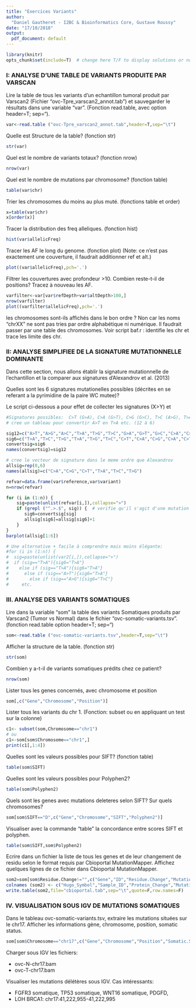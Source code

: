 ```yaml
---
title: "Exercices Variants"
author: 
  "Daniel Gautheret - I2BC & Bioinformatics Core, Gustave Roussy"
date: "17/10/2018"
output:
  pdf_document: default
---
```


```r
library(knitr)
opts_chunk$set(include=T)  # change here T/F to display solutions or not
```

### I: ANALYSE D'UNE TABLE DE VARIANTS PRODUITE PAR VARSCAN

Lire la table de tous les variants d'un echantillon tumoral produit par Varscan2 (Fichier "ovc-Tpre_varscan2_annot.tab") et sauvegarder le résultats dans une variable "var". (Fonction read.table, avec option header=T; sep="\t").

```r
var<-read.table ("ovc-Tpre_varscan2_annot.tab",header=T,sep="\t")
```

Quelle est Structure de la table? (fonction str)

```r
str(var)
```

Quel est le nombre de variants totaux? (fonction nrow)

```r
nrow(var)
```

Quel est le nombre de mutations par chromosome? (fonction table)

```r
table(var$chr)
```

Trier les chromosomes du moins au plus muté. (fonctions table et order)

```r
x=table(var$chr)
x[order(x)]
```

Tracer la distribution des freq alleliques. (fonction hist)

```r
hist(var$allelicFreq)
```

Tracer les AF le long du genome. (fonction plot)  (Note: ce n'est pas exactement une couverture, il faudrait additionner ref et alt.)

```r
plot((var$allelicFreq),pch='.')
```

Filtrer les couvertures avec profondeur >10. Combien reste-t-il de positions? Tracez à nouveau les AF. 

```r
varfilter<-var[var$refDepth+var$altDepth>100,]
nrow(varfilter)
plot((varfilter$allelicFreq),pch='.')
```

les chromosomes sont-ils affichés dans le bon ordre ? Non car les noms "chrXX" ne sont pas tries par ordre alphabétique ni numérique. Il faudrait passer par une table des chromosomes. Voir script baf.r : identifie les chr et trace les limite des chr.

### II: ANALYSE SIMPLIFIEE DE LA SIGNATURE MUTATIONNELLE DOMINANTE

Dans cette section, nous allons établir la signature mutationnelle de l'echantillon et la comparer aux signatures d'Alexandrov et al. (2013)

Quelles sont les 6 signatures mutationelles possibles (décrites en se referant a la pyrimidine de la paire WC mutee)? 

Le script ci-dessous a pour effet de collecter les signatures (X>Y) et 

```r
#Signatures possibles:  C>T (G>A), C>A (G>T), C>G (G>C), T>C (A>G), T>A (A>T), T>G (A>C)
# cree un tableau pour convertir A>T en T>A etc. (12 à 6)

sig12=c("A>T","A>G","A>C","T>A","T>G","T>C","G>A","G>T","G>C","C>A","C>T","C>G")
sig6=c("T>A","T>C","T>G","T>A","T>G","T>C","C>T","C>A","C>G","C>A","C>T","C>G")
convertsig=sig6
names(convertsig)=sig12

# cree le vecteur de signature dans le meme ordre que Alexandrov
allsig=rep(0,6)
names(allsig)=c("C>A","C>G","C>T","T>A","T>C","T>G")

refvar=data.frame(var$reference,var$variant)
n=nrow(refvar)

for (i in (1:n)) {
    sig=paste(unlist(refvar[i,]),collapse=">") 
    if (grepl ("^.>.$", sig)) {  # verifie qu'il s'agit d'une mutation "1>1"
       sig6=convertsig[sig]
       allsig[sig6]=allsig[sig6]+1
    }
}
barplot(allsig[1:6]) 

# Une alternative + facile à comprendre mais moins élégante:
#for (i in (1:n)) {
#  sig=paste(unlist(var2[i,]),collapse=">") 
#  if (sig=="T>A"){sig6="T>A"}
#    else if (sig=="T>A"){sig6="T>A"}
#      else if (sig=="A>T"){sig6="T>A"}
#        else if (sig=="A>G"){sig6="T>C"}
#     etc.  

```

### III. ANALYSE DES VARIANTS SOMATIQUES

Lire dans la variable "som" la table des variants Somatiques produits par Varscan2 (Tumor vs Normal) dans le fichier "ovc-somatic-variants.tsv". (fonction read.table option header=T; sep="\t")

```r
som<-read.table ("ovc-somatic-variants.tsv",header=T,sep="\t")
```

Afficher la structure de la table. (fonction str)

```r
str(som)
```

Combien y a-t-il de variants somatiques prédits chez ce patient?

```r
nrow(som)
```

Lister tous les genes concernés, avec chromosome et position

```r
som[,c("Gene","Chromosome","Position")]
```

Lister tous les variants du chr 1. (Fonction: subset ou en appliquant un test sur la colonne)

```r
c1<- subset(som,Chromosome=="chr1")
# ou
c1<-som[som$Chromosome=="chr1",]
print(c1[,1:4])
```

Quelles sont les valeurs possibles pour SIFT? (fonction table)

```r
table(som$SIFT)
```

Quelles sont les valeurs possibles pour Polyphen2?

```r
table(som$Polyphen2)
```

Quels sont les genes avec mutations deleteres selon SIFT? Sur quels chromosomes?

```r
som[som$SIFT=="D",c("Gene","Chromosome","SIFT","Polyphen2")]
```

Visualiser avec la commande "table" la concordance entre scores SIFT et polyphen.

```r
table(som$SIFT,som$Polyphen2)
```

Ecrire dans un fichier la liste de tous les genes et de leur changement de residu selon le format requis par Cbioportal MutationMapper. Affichez quelques lignes de ce fichier dans Cbioportal MutationMapper.

```r
som2=som[som$Residue.Change!="",c("Gene","ID","Residue.Change","Mutation.Type","Chromosome","Position","Position", "Ref","Alt")]
colnames (som2) <- c("Hugo_Symbol","Sample_ID","Protein_Change","Mutation_Type","Chromosome","Start_Position","End_Position","Reference_Allele","Variant_Allele")
write.table(som2,file="cbioportal.tab",sep="\t",quote=F,row.names=F)
```

### IV. VISUALISATION SOUS IGV DE MUTATIONS SOMATIQUES

Dans le tableau ovc-somatic-variants.tsv, extraire les mutations situées sur le chr17. Afficher les informations gène, chromosome, position, somatic status. 

```r
som[som$Chromosome=="chr17",c("Gene","Chromosome","Position","Somatic.Status","Polyphen2","SIFT")]
```

Charger sous IGV les fichiers:

- ovc-N-chr17.bam
- ovc-T-chr17.bam

Visualiser les mutations délétères sous IGV. Cas intéressants:

- FGFR3 somatique,  TP53 somatique, WNT16 somatique, PDGFD, 
- LOH BRCA1: chr17:41,222,955-41,222,995
